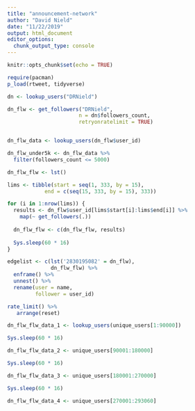 ```yaml
---
title: "announcement-network"
author: "David Nield"
date: "11/22/2019"
output: html_document
editor_options: 
  chunk_output_type: console
---
```


```r
knitr::opts_chunk$set(echo = TRUE)

require(pacman)
p_load(rtweet, tidyverse)

dn <- lookup_users("DRNield")

dn_flw <- get_followers("DRNield",
                       n = dn$followers_count,
                       retryonratelimit = TRUE)


dn_flw_data <- lookup_users(dn_flw$user_id)

dn_flw_under5k <- dn_flw_data %>% 
  filter(followers_count <= 5000)

dn_flw_flw <- lst()

lims <- tibble(start = seq(1, 333, by = 15),
            end = c(seq(15, 333, by = 15), 333))

for (i in 1:nrow(lims)) {
  results <- dn_flw$user_id[lims$start[i]:lims$end[i]] %>%
    map(~ get_followers(.))
  
  dn_flw_flw <- c(dn_flw_flw, results)
  
  Sys.sleep(60 * 16)
}

edgelist <- c(lst('2830195082' = dn_flw),
              dn_flw_flw) %>% 
  enframe() %>% 
  unnest() %>% 
  rename(user = name,
         follower = user_id)

rate_limit() %>% 
   arrange(reset)

dn_flw_flw_data_1 <- lookup_users(unique_users[1:90000])

Sys.sleep(60 * 16)

dn_flw_flw_data_2 <- unique_users[90001:180000]

Sys.sleep(60 * 16)

dn_flw_flw_data_3 <- unique_users[180001:270000]

Sys.sleep(60 * 16)

dn_flw_flw_data_4 <- unique_users[270001:293060]



```